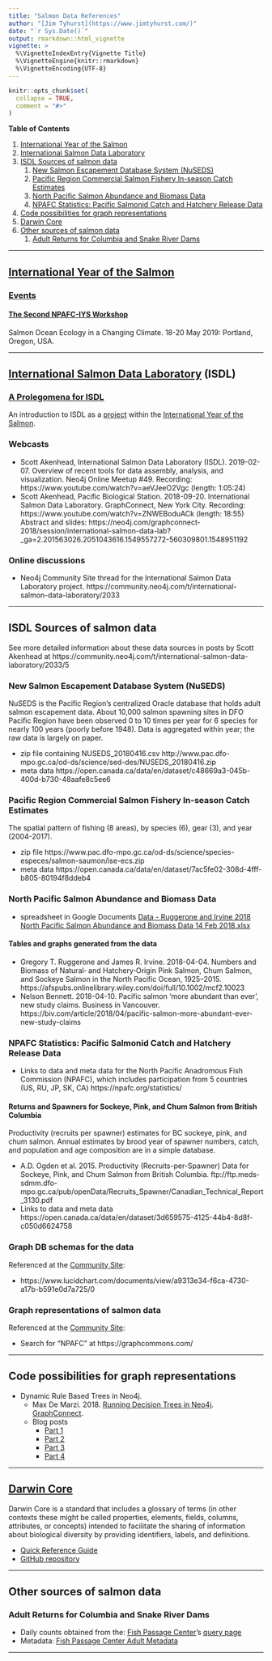 ```yaml
---
title: "Salmon Data References"
author: "[Jim Tyhurst](https://www.jimtyhurst.com/)"
date: "`r Sys.Date()`"
output: rmarkdown::html_vignette
vignette: >
  %\VignetteIndexEntry{Vignette Title}
  %\VignetteEngine{knitr::rmarkdown}
  %\VignetteEncoding{UTF-8}
---
```


```r
knitr::opts_chunk$set(
  collapse = TRUE,
  comment = "#>"
)
```

**Table of Contents**

1. [International Year of the Salmon](#international-year-of-the-salmon)
1. [International Salmon Data Laboratory](#international-salmon-data-laboratory)
1. [ISDL Sources of salmon data](#isdl-sources-of-salmon-data)
    1. [New Salmon Escapement Database System (NuSEDS)](#new-salmon-escapement-database-system-nuseds)
    1. [Pacific Region Commercial Salmon Fishery In-season Catch Estimates](#pacific-region-commercial-salmon-fishery-in-season-catch-estimates)
    1. [North Pacific Salmon Abundance and Biomass Data](#north-pacific-salmon-abundance-and-biomass-data)
    1. [NPAFC Statistics: Pacific Salmonid Catch and Hatchery Release Data](#npafc-statistics-pacific-salmonid-catch-and-hatchery-release-data)
1. [Code possibilities for graph representations](#code-possibilities-for-graph-representations)
1. [Darwin Core](#darwin-core)
1. [Other sources of salmon data](#other-sources-of-salmon-data)
    1. [Adult Returns for Columbia and Snake River Dams](#adult-returns-for-columbia-and-snake-river-dams)

---

## [International Year of the Salmon](https://yearofthesalmon.org/)

### [Events](https://yearofthesalmon.org/events/)

#### [The Second NPAFC-IYS Workshop](https://yearofthesalmon.org/salmon_event/the-second-npafc-iys-workshop-salmon-ocean-ecology-in-a-changing-climate/)
Salmon Ocean Ecology in a Changing Climate.
18-20 May 2019: Portland, Oregon, USA.

---

## [International Salmon Data Laboratory](https://yearofthesalmon.org/project/international-salmon-data-laboratory/) (ISDL)

### [A Prolegomena for ISDL](https://docs.google.com/document/d/1aZNCDmqZwhVQWHo_XsXs2f_VI0Wx_Ae4l2GRaYcoYw4/)

An introduction to ISDL as a [project](https://yearofthesalmon.org/project/international-salmon-data-laboratory/) within the [International Year of the Salmon](https://yearofthesalmon.org/).

### Webcasts

* Scott Akenhead, International Salmon Data Laboratory (ISDL). 2019-02-07. Overview of recent tools for data assembly, analysis, and visualization. Neo4j Online Meetup #49.
    Recording: https://www.youtube.com/watch?v=aeVJeeO2Vgc (length: 1:05:24)
* Scott Akenhead, Pacific Biological Station. 2018-09-20. International Salmon Data Laboratory. GraphConnect, New York City.
    Recording: https://www.youtube.com/watch?v=ZNWEBoduACk (length: 18:55)
    Abstract and slides: https://neo4j.com/graphconnect-2018/session/international-salmon-data-lab?_ga=2.201563026.2051043616.1549557272-560309801.1548951192

### Online discussions

* Neo4j Community Site thread for the International Salmon Data Laboratory project.
    https://community.neo4j.com/t/international-salmon-data-laboratory/2033

---

## ISDL Sources of salmon data

See more detailed information about these data sources in posts by Scott Akenhead at https://community.neo4j.com/t/international-salmon-data-laboratory/2033/5

### New Salmon Escapement Database System (NuSEDS)
NuSEDS is the Pacific Region’s centralized Oracle database that holds adult salmon escapement data. About 10,000 salmon spawning sites in DFO Pacific Region have been observed 0 to 10 times per year for 6 species for nearly 100 years (poorly before 1948). Data is aggregated within year; the raw data is largely on paper.

* zip file containing NUSEDS_20180416.csv
    http://www.pac.dfo-mpo.gc.ca/od-ds/science/sed-des/NUSEDS_20180416.zip
* meta data
    https://open.canada.ca/data/en/dataset/c48669a3-045b-400d-b730-48aafe8c5ee6

### Pacific Region Commercial Salmon Fishery In-season Catch Estimates
The spatial pattern of fishing (8 areas), by species (6), gear (3), and year (2004-2017).

* zip file
    https://www.pac.dfo-mpo.gc.ca/od-ds/science/species-especes/salmon-saumon/ise-ecs.zip
* meta data
    https://open.canada.ca/data/en/dataset/7ac5fe02-308d-4fff-b805-80194f8ddeb4

### North Pacific Salmon Abundance and Biomass Data

* spreadsheet in Google Documents
    [Data - Ruggerone and Irvine 2018 North Pacific Salmon Abundance and Biomass Data 14 Feb 2018.xlsx](https://docs.google.com/a/s4s.com/viewer?a=v&pid=sites&srcid=czRzLmNvbXxzb2NrZXllLWN1bXVsYXRpdmUtaW1wYWN0c3xneDo3MDE1NzdlMjRkZTg2MGIw)

#### Tables and graphs generated from the data

* Gregory T. Ruggerone and James R. Irvine. 2018-04-04. Numbers and Biomass of Natural‐ and Hatchery‐Origin Pink Salmon, Chum Salmon, and Sockeye Salmon in the North Pacific Ocean, 1925–2015. https://afspubs.onlinelibrary.wiley.com/doi/full/10.1002/mcf2.10023
* Nelson Bennett. 2018-04-10. Pacific salmon ‘more abundant than ever’, new study claims. Business in Vancouver. https://biv.com/article/2018/04/pacific-salmon-more-abundant-ever-new-study-claims

### NPAFC Statistics: Pacific Salmonid Catch and Hatchery Release Data

* Links to data and meta data for the North Pacific Anadromous Fish Commission (NPAFC), which includes participation from 5 countries (US, RU, JP, SK, CA)
    https://npafc.org/statistics/

#### Returns and Spawners for Sockeye, Pink, and Chum Salmon from British Columbia

Productivity (recruits per spawner) estimates for BC sockeye, pink, and chum salmon. Annual estimates by brood year of spawner numbers, catch, and population and age composition are in a simple database.

* A.D. Ogden et al. 2015. Productivity (Recruits-per-Spawner) Data for Sockeye, Pink, and Chum Salmon from British Columbia.
    ftp://ftp.meds-sdmm.dfo-mpo.gc.ca/pub/openData/Recruits_Spawner/Canadian_Technical_Report_3130.pdf
* Links to data and meta data
    https://open.canada.ca/data/en/dataset/3d659575-4125-44b4-8d8f-c050d6624758

### Graph DB schemas for the data

Referenced at the [Community Site](https://community.neo4j.com/t/international-salmon-data-laboratory/2033/):

* https://www.lucidchart.com/documents/view/a9313e34-f6ca-4730-a17b-b591e0d7a725/0

### Graph representations of salmon data

Referenced at the [Community Site](https://community.neo4j.com/t/international-salmon-data-laboratory/2033/):

* Search for "NPAFC" at https://graphcommons.com/

---

## Code possibilities for graph representations

* Dynamic Rule Based Trees in Neo4j.
    * Max De Marzi. 2018. [Running Decision Trees in Neo4j](https://www.youtube.com/watch?v=cup2OyTfrBM). [GraphConnect](https://graphconnect.com/).
    * Blog posts
        * [Part 1](https://maxdemarzi.com/2018/01/14/dynamic-rule-based-decision-trees-in-neo4j/)
        * [Part 2](https://maxdemarzi.com/2018/01/26/dynamic-rule-based-decision-trees-in-neo4j-part-2/)
        * [Part 3](https://maxdemarzi.com/2018/10/08/dynamic-rule-based-decision-trees-in-neo4j-part-3/)
        * [Part 4](https://maxdemarzi.com/2018/11/05/dynamic-rule-based-decision-trees-in-neo4j-part-4/)

---

## [Darwin Core](http://rs.tdwg.org/dwc/)
Darwin Core is a standard that includes a glossary of terms (in other contexts these might be called properties, elements, fields, columns, attributes, or concepts) intended to facilitate the sharing of information about biological diversity by providing identifiers, labels, and definitions.

* [Quick Reference Guide](http://rs.tdwg.org/dwc/terms/)
* [GitHub repository](https://github.com/tdwg/dwc)

---

## Other sources of salmon data

### Adult Returns for Columbia and Snake River Dams

* Daily counts obtained from the: [Fish Passage Center](http://www.fpc.org/)'s [query page](http://www.fpc.org/web/apps/adultsalmon/Q_adultcounts_dataquery.php)
* Metadata: [Fish Passage Center Adult Metadata](http://www.fpc.org/documents/metadata/FPC_Adult_Metadata.html)

---
